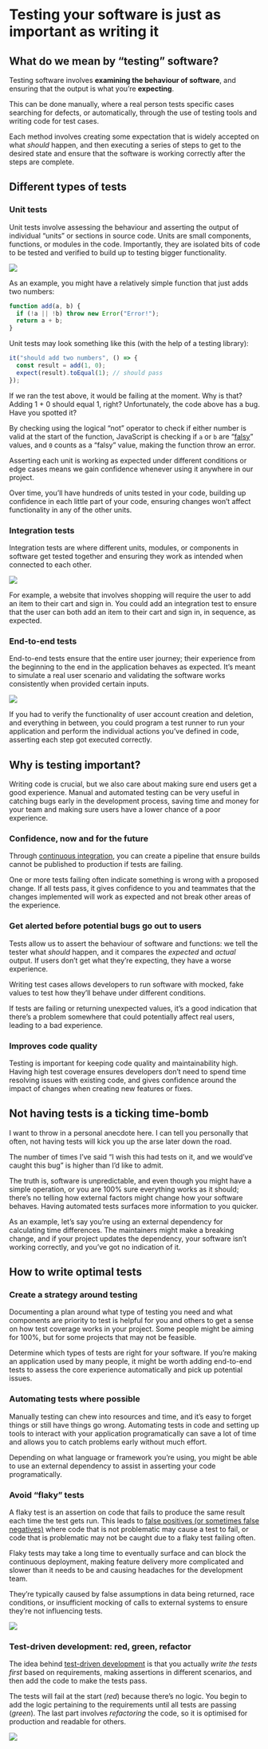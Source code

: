 # Testing your software is just as important as writing it

## What do we mean by “testing” software?

Testing software involves **examining the behaviour of software**, and ensuring that the output is what you’re **expecting**.

This can be done manually, where a real person tests specific cases searching for defects, or automatically, through the use of testing tools and writing code for test cases.

Each method involves creating some expectation that is widely accepted on what _should_ happen, and then executing a series of steps to get to the desired state and ensure that the software is working correctly after the steps are complete.

## Different types of tests

### Unit tests

Unit tests involve assessing the behaviour and asserting the output of individual “units” or sections in source code. Units are small components, functions, or modules in the code. Importantly, they are isolated bits of code to be tested and verified to build up to testing bigger functionality.

![](./assets/testing-software/unit-test.png)

As an example, you might have a relatively simple function that just adds two numbers:

```js
function add(a, b) {
  if (!a || !b) throw new Error("Error!");
  return a + b;
}
```

Unit tests may look something like this (with the help of a testing library):

```js
it("should add two numbers", () => {
  const result = add(1, 0);
  expect(result).toEqual(1); // should pass
});
```

If we ran the test above, it would be failing at the moment. Why is that? Adding 1 + 0 should equal 1, right? Unfortunately, the code above has a bug. Have you spotted it?

By checking using the logical “not” operator to check if either number is valid at the start of the function, JavaScript is checking if `a` or `b` are “[falsy](https://developer.mozilla.org/en-US/docs/Glossary/Falsy)” values, and `0` counts as a “falsy” value, making the function throw an error.

Asserting each unit is working as expected under different conditions or edge cases means we gain confidence whenever using it anywhere in our project.

Over time, you’ll have hundreds of units tested in your code, building up confidence in each little part of your code, ensuring changes won’t affect functionality in any of the other units.

### Integration tests

Integration tests are where different units, modules, or components in software get tested together and ensuring they work as intended when connected to each other.

![](./assets/testing-software/integration-test.png)

For example, a website that involves shopping will require the user to add an item to their cart and sign in. You could add an integration test to ensure that the user can both add an item to their cart and sign in, in sequence, as expected.

### End-to-end tests

End-to-end tests ensure that the entire user journey; their experience from the beginning to the end in the application behaves as expected. It’s meant to simulate a real user scenario and validating the software works consistently when provided certain inputs.

![](./assets/testing-software/end-to-end-test.png)

If you had to verify the functionality of user account creation and deletion, and everything in between, you could program a test runner to run your application and perform the individual actions you’ve defined in code, asserting each step got executed correctly.

## Why is testing important?

Writing code is crucial, but we also care about making sure end users get a good experience. Manual and automated testing can be very useful in catching bugs early in the development process, saving time and money for your team and making sure users have a lower chance of a poor experience.

### Confidence, now and for the future

Through [continuous integration](https://docs.github.com/en/actions/automating-builds-and-tests/about-continuous-integration), you can create a pipeline that ensure builds cannot be published to production if tests are failing.

One or more tests failing often indicate something is wrong with a proposed change. If all tests pass, it gives confidence to you and teammates that the changes implemented will work as expected and not break other areas of the experience.

### Get alerted before potential bugs go out to users

Tests allow us to assert the behaviour of software and functions: we tell the tester what _should_ happen, and it compares the _expected_ and _actual_ output. If users don’t get what they’re expecting, they have a worse experience.

Writing test cases allows developers to run software with mocked, fake values to test how they’ll behave under different conditions.

If tests are failing or returning unexpected values, it’s a good indication that there’s a problem somewhere that could potentially affect real users, leading to a bad experience.

### Improves code quality

Testing is important for keeping code quality and maintainability high. Having high test coverage ensures developers don’t need to spend time resolving issues with existing code, and gives confidence around the impact of changes when creating new features or fixes.

## Not having tests is a ticking time-bomb

I want to throw in a personal anecdote here. I can tell you personally that often, not having tests will kick you up the arse later down the road.

The number of times I’ve said “I wish this had tests on it, and we would’ve caught this bug” is higher than I’d like to admit.

The truth is, software is unpredictable, and even though you might have a simple operation, or you are 100% sure everything works as it should; there’s no telling how external factors might change how your software behaves. Having automated tests surfaces more information to you quicker.

As an example, let’s say you’re using an external dependency for calculating time differences. The maintainers might make a breaking change, and if your project updates the dependency, your software isn’t working correctly, and you’ve got no indication of it.

## How to write optimal tests

### Create a strategy around testing

Documenting a plan around what type of testing you need and what components are priority to test is helpful for you and others to get a sense on how test coverage works in your project. Some people might be aiming for 100%, but for some projects that may not be feasible.

Determine which types of tests are right for your software. If you’re making an application used by many people, it might be worth adding end-to-end tests to assess the core experience automatically and pick up potential issues.

### Automating tests where possible

Manually testing can chew into resources and time, and it’s easy to forget things or still have things go wrong. Automating tests in code and setting up tools to interact with your application programatically can save a lot of time and allows you to catch problems early without much effort.

Depending on what language or framework you’re using, you might be able to use an external dependency to assist in asserting your code programatically.

### Avoid “flaky” tests

A flaky test is an assertion on code that fails to produce the same result each time the test gets run. This leads to [false positives (or sometimes false negatives)](https://en.wikipedia.org/wiki/False_positives_and_false_negatives) where code that is not problematic may cause a test to fail, or code that is problematic may not be caught due to a flaky test failing often.

Flaky tests may take a long time to eventually surface and can block the continuous deployment, making feature delivery more complicated and slower than it needs to be and causing headaches for the development team.

They’re typically caused by false assumptions in data being returned, race conditions, or insufficient mocking of calls to external systems to ensure they’re not influencing tests.

![](./assets/testing-software/flaky-tests.png)

### Test-driven development: red, green, refactor

The idea behind [test-driven development](https://testdriven.io/test-driven-development/) is that you actually _write the tests first_ based on requirements, making assertions in different scenarios, and then add the code to make the tests pass.

The tests will fail at the start (_red_) because there’s no logic. You begin to add the logic pertaining to the requirements until all tests are passing (_green_). The last part involves _refactoring_ the code, so it is optimised for production and readable for others.

![](./assets/testing-software/red-green-refactor.png)

<!--[PROPERTIES]
- slug: 'testing-software'
  title: 'Testing your software is just as important as writing it'
  description: "Why implementing automated testing is worth it, and how it helps improve reliability and confidence"
  image: cover.jpg
  createdAt: 1651776022000
  location: 'posts/testing-software.mdx'
  readTimeMins: 5
  coverAuthor: Jeswin Thomas
  coverAuthorUrl: https://unsplash.com/@jeswinthomas
  author: Nevulo
  labels:
    - programming
    - testing
    - design
-->
